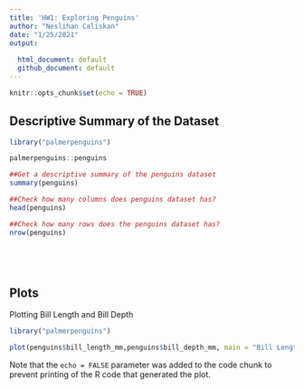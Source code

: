 ```yaml
---
title: 'HW1: Exploring Penguins'
author: "Neslihan Caliskan"
date: "1/25/2021"
output: 
  
  html_document: default
  github_document: default
---
```


```r
knitr::opts_chunk$set(echo = TRUE)


```

## Descriptive Summary of the Dataset

```r

library("palmerpenguins")

palmerpenguins::penguins

##Get a descriptive summary of the penguins dataset
summary(penguins)

##Check how many columns does penguins dataset has?
head(penguins)

##Check how many rows does the penguins dataset has?
nrow(penguins)



  

```

## Plots

Plotting Bill Length and Bill Depth 

```r
library("palmerpenguins")

plot(penguins$bill_length_mm,penguins$bill_depth_mm, main = "Bill Length and Bill Depth", xlab = "Bill Length", ylab= "Bill Depth")


```

Note that the `echo = FALSE` parameter was added to the code chunk to prevent printing of the R code that generated the plot.
